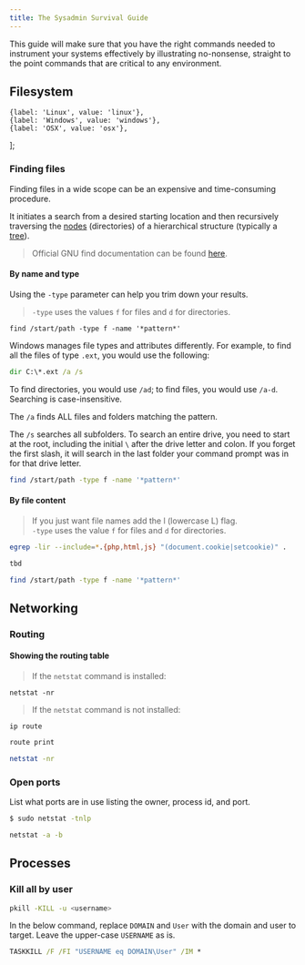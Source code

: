 ```yaml
---
title: The Sysadmin Survival Guide
---
```


This guide will make sure that you have the right commands needed to instrument
your systems effectively by illustrating no-nonsense, straight to the point commands
that are critical to any environment.

## Filesystem


    {label: 'Linux', value: 'linux'},
    {label: 'Windows', value: 'windows'},
    {label: 'OSX', value: 'osx'},
];




### Finding files

Finding files in a wide scope can be an expensive and time-consuming procedure.

It initiates a search from a desired starting location and then recursively traversing
the [nodes](https://en.wikipedia.org/wiki/Node_(computer_science)) (directories) of a
hierarchical structure (typically a [tree](https://en.wikipedia.org/wiki/Tree_(data_structure))).

> Official GNU find documentation can be found [here](https://www.gnu.org/software/findutils/manual/html_mono/find.html).

#### By name and type

Using the `-type` parameter can help you trim down your results.

<Tabs groupId="os" defaultValue="linux" values={oses}>

<TabItem value="linux">

> `-type` uses the values `f` for files and `d` for directories.
```shell
find /start/path -type f -name '*pattern*'
```

</TabItem>

<TabItem value="windows">

Windows manages file types and attributes differently. For example, to find all
the files of type `.ext`, you would use the following:

```cmd
dir C:\*.ext /a /s
```

To find directories, you would use `/ad`; to find files, you would use `/a-d`.
Searching is case-insensitive.

The `/a` finds ALL files and folders matching the pattern.

The `/s` searches all subfolders. To search an entire drive, you need to start
at the root, including the initial `\` after the drive letter and colon. If you
forget the first slash, it will search in the last folder your command prompt
was in for that drive letter.

</TabItem>

<TabItem value="osx">

```bash
find /start/path -type f -name '*pattern*'
```

</TabItem>

</Tabs>

#### By file content

<Tabs groupId="os" defaultValue="linux" values={oses}>

<TabItem value="linux">

> If you just want file names add the l (lowercase L) flag.<br/>
> `-type` uses the value `f` for files and `d` for directories.
```bash
egrep -lir --include=*.{php,html,js} "(document.cookie|setcookie)" .
```

</TabItem>

<TabItem value="windows">

```bash
tbd
```

</TabItem>

<TabItem value="osx">

```bash
find /start/path -type f -name '*pattern*'
```

</TabItem>

</Tabs>

## Networking

### Routing

#### Showing the routing table
<Tabs groupId="os" defaultValue="linux" values={oses}>

<TabItem value="linux">

> If the `netstat` command is installed:
```shell
netstat -nr
```
> If the `netstat` command is not installed:
```shell
ip route
```

</TabItem>

<TabItem value="windows">

```cmd
route print
```

</TabItem>

<TabItem value="osx">

```bash
netstat -nr
```

</TabItem>

</Tabs>

### Open ports

List what ports are in use listing the owner, process id, and port.

<Tabs groupId="os" defaultValue="linux" values={oses}>

<TabItem value="linux">

```bash
$ sudo netstat -tnlp

```

</TabItem>

<TabItem value="windows">

```cmd
netstat -a -b
```

</TabItem>

</Tabs>

## Processes

### Kill all by user

<Tabs groupId="os" defaultValue="linux" values={oses}>

<TabItem value="linux">

```bash
pkill -KILL -u <username>
```

</TabItem>

<TabItem value="windows">

In the below command, replace `DOMAIN` and `User` with the domain and user to
target. Leave the upper-case `USERNAME` as is.

```cmd
TASKKILL /F /FI "USERNAME eq DOMAIN\User" /IM *
```

</TabItem>

</Tabs>
